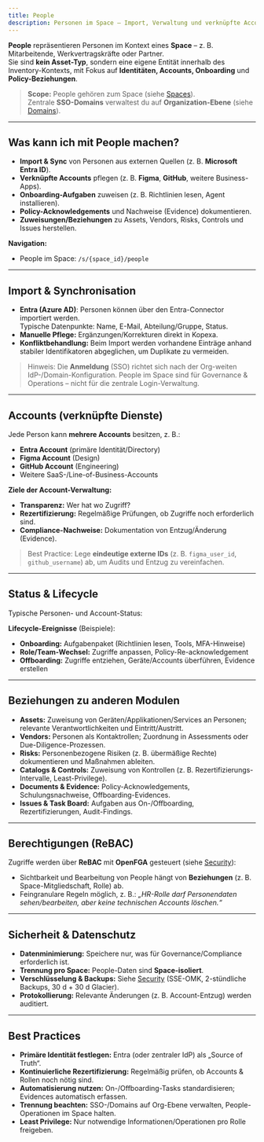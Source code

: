 ```yaml
---
title: People
description: Personen im Space – Import, Verwaltung und verknüpfte Accounts (Entra, Figma, GitHub u. a.)
---
```


**People** repräsentieren Personen im Kontext eines **Space** – z. B. Mitarbeitende, Werkvertragskräfte oder Partner.  
Sie sind **kein Asset-Typ**, sondern eine eigene Entität innerhalb des Inventory-Kontexts, mit Fokus auf **Identitäten, Accounts, Onboarding** und **Policy-Beziehungen**.

> **Scope:** People gehören zum Space (siehe [Spaces](../index.mdx)).  
> Zentrale **SSO-Domains** verwaltest du auf **Organization-Ebene** (siehe [Domains](../../organization/domains.mdx)).

---

## Was kann ich mit People machen?

- **Import & Sync** von Personen aus externen Quellen (z. B. **Microsoft Entra ID**).  
- **Verknüpfte Accounts** pflegen (z. B. **Figma**, **GitHub**, weitere Business-Apps).  
- **Onboarding-Aufgaben** zuweisen (z. B. Richtlinien lesen, Agent installieren).  
- **Policy-Acknowledgements** und Nachweise (Evidence) dokumentieren.  
- **Zuweisungen/Beziehungen** zu Assets, Vendors, Risks, Controls und Issues herstellen.

**Navigation:**  
- People im Space: `/s/{space_id}/people`

---

## Import & Synchronisation

- **Entra (Azure AD)**: Personen können über den Entra-Connector importiert werden.  
  Typische Datenpunkte: Name, E-Mail, Abteilung/Gruppe, Status.  
- **Manuelle Pflege:** Ergänzungen/Korrekturen direkt in Kopexa.  
- **Konfliktbehandlung:** Beim Import werden vorhandene Einträge anhand stabiler Identifikatoren abgeglichen, um Duplikate zu vermeiden.

> Hinweis: Die **Anmeldung** (SSO) richtet sich nach der Org-weiten IdP-/Domain-Konfiguration. People im Space sind für Governance & Operations – nicht für die zentrale Login-Verwaltung.

---

## Accounts (verknüpfte Dienste)

Jede Person kann **mehrere Accounts** besitzen, z. B.:

- **Entra Account** (primäre Identität/Directory)  
- **Figma Account** (Design)  
- **GitHub Account** (Engineering)  
- Weitere SaaS-/Line-of-Business-Accounts

**Ziele der Account-Verwaltung:**
- **Transparenz:** Wer hat wo Zugriff?  
- **Rezertifizierung:** Regelmäßige Prüfungen, ob Zugriffe noch erforderlich sind.  
- **Compliance-Nachweise:** Dokumentation von Entzug/Änderung (Evidence).

> Best Practice: Lege **eindeutige externe IDs** (z. B. `figma_user_id`, `github_username`) ab, um Audits und Entzug zu vereinfachen.

---

## Status & Lifecycle

Typische Personen- und Account-Status:

**Lifecycle-Ereignisse** (Beispiele):
- **Onboarding:** Aufgabenpaket (Richtlinien lesen, Tools, MFA-Hinweise)  
- **Role/Team-Wechsel:** Zugriffe anpassen, Policy-Re-acknowledgement  
- **Offboarding:** Zugriffe entziehen, Geräte/Accounts überführen, Evidence erstellen

---

## Beziehungen zu anderen Modulen

- **Assets:** Zuweisung von Geräten/Applikationen/Services an Personen; relevante Verantwortlichkeiten und Eintritt/Austritt.  
- **Vendors:** Personen als Kontaktrollen; Zuordnung in Assessments oder Due-Diligence-Prozessen.  
- **Risks:** Personenbezogene Risiken (z. B. übermäßige Rechte) dokumentieren und Maßnahmen ableiten.  
- **Catalogs & Controls:** Zuweisung von Kontrollen (z. B. Rezertifizierungs-Intervalle, Least-Privilege).  
- **Documents & Evidence:** Policy-Acknowledgements, Schulungsnachweise, Offboarding-Evidences.  
- **Issues & Task Board:** Aufgaben aus On-/Offboarding, Rezertifizierungen, Audit-Findings.

---

## Berechtigungen (ReBAC)

Zugriffe werden über **ReBAC** mit **OpenFGA** gesteuert (siehe [Security](../../organization/security.mdx)):

- Sichtbarkeit und Bearbeitung von People hängt von **Beziehungen** (z. B. Space-Mitgliedschaft, Rolle) ab.  
- Feingranulare Regeln möglich, z. B.: *„HR-Rolle darf Personendaten sehen/bearbeiten, aber keine technischen Accounts löschen.“*

---

## Sicherheit & Datenschutz

- **Datenminimierung:** Speichere nur, was für Governance/Compliance erforderlich ist.  
- **Trennung pro Space:** People-Daten sind **Space-isoliert**.  
- **Verschlüsselung & Backups:** Siehe [Security](../../organization/security.mdx) (SSE-OMK, 2-stündliche Backups, 30 d + 30 d Glacier).  
- **Protokollierung:** Relevante Änderungen (z. B. Account-Entzug) werden auditiert.

---

## Best Practices

- **Primäre Identität festlegen:** Entra (oder zentraler IdP) als „Source of Truth“.  
- **Kontinuierliche Rezertifizierung:** Regelmäßig prüfen, ob Accounts & Rollen noch nötig sind.  
- **Automatisierung nutzen:** On-/Offboarding-Tasks standardisieren; Evidences automatisch erfassen.  
- **Trennung beachten:** SSO-/Domains auf Org-Ebene verwalten, People-Operationen im Space halten.  
- **Least Privilege:** Nur notwendige Informationen/Operationen pro Rolle freigeben.

